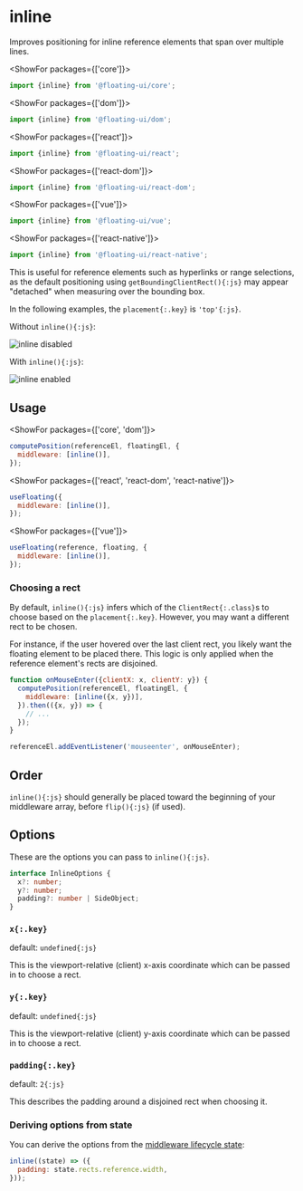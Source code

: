 <PageCard>

# inline

Improves positioning for inline reference elements that span over
multiple lines.

<MiddlewareContainer>
  <MiddlewareBadge type="Placement Modifier" />
</MiddlewareContainer>

<ShowFor packages={['core']}>

```js
import {inline} from '@floating-ui/core';
```

</ShowFor>

<ShowFor packages={['dom']}>

```js
import {inline} from '@floating-ui/dom';
```

</ShowFor>

<ShowFor packages={['react']}>

```js
import {inline} from '@floating-ui/react';
```

</ShowFor>

<ShowFor packages={['react-dom']}>

```js
import {inline} from '@floating-ui/react-dom';
```

</ShowFor>

<ShowFor packages={['vue']}>

```js
import {inline} from '@floating-ui/vue';
```

</ShowFor>

<ShowFor packages={['react-native']}>

```js
import {inline} from '@floating-ui/react-native';
```

</ShowFor>

This is useful for reference elements such as hyperlinks or range
selections, as the default positioning using
`getBoundingClientRect(){:js}` may appear "detached" when
measuring over the bounding box.

</PageCard>

In the following examples, the `placement{:.key}` is
`'top'{:js}`.

Without `inline(){:js}`:

<img
  width={692}
  height={256}
  alt="inline disabled"
  src="/inline-disabled.png"
  className="rounded-lg shadow"
  draggable={false}
/>

With `inline(){:js}`:

<img
  width={692}
  height={256}
  alt="inline enabled"
  src="/inline-enabled.png"
  className="rounded-lg shadow"
  draggable={false}
/>

## Usage

<ShowFor packages={['core', 'dom']}>

```js
computePosition(referenceEl, floatingEl, {
  middleware: [inline()],
});
```

</ShowFor>

<ShowFor packages={['react', 'react-dom', 'react-native']}>

```js
useFloating({
  middleware: [inline()],
});
```

</ShowFor>

<ShowFor packages={['vue']}>

```js
useFloating(reference, floating, {
  middleware: [inline()],
});
```

</ShowFor>

### Choosing a rect

By default, `inline(){:js}` infers which of the
`ClientRect{:.class}`s to choose based on the `placement{:.key}`.
However, you may want a different rect to be chosen.

For instance, if the user hovered over the last client rect, you
likely want the floating element to be placed there. This logic
is only applied when the reference element's rects are disjoined.

```js
function onMouseEnter({clientX: x, clientY: y}) {
  computePosition(referenceEl, floatingEl, {
    middleware: [inline({x, y})],
  }).then(({x, y}) => {
    // ...
  });
}

referenceEl.addEventListener('mouseenter', onMouseEnter);
```

## Order

`inline(){:js}` should generally be placed toward the beginning
of your middleware array, before `flip(){:js}` (if used).

## Options

These are the options you can pass to `inline(){:js}`.

```ts
interface InlineOptions {
  x?: number;
  y?: number;
  padding?: number | SideObject;
}
```

### `x{:.key}`

default: `undefined{:js}`

This is the viewport-relative (client) x-axis coordinate which
can be passed in to choose a rect.

### `y{:.key}`

default: `undefined{:js}`

This is the viewport-relative (client) y-axis coordinate which
can be passed in to choose a rect.

### `padding{:.key}`

default: `2{:js}`

This describes the padding around a disjoined rect when choosing
it.

### Deriving options from state

You can derive the options from the
[middleware lifecycle state](/docs/middleware#middlewarestate):

```js
inline((state) => ({
  padding: state.rects.reference.width,
}));
```
